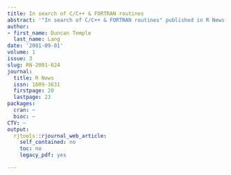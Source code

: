 ```yaml
---
title: In search of C/C++ & FORTRAN routines
abstract: '"In search of C/C++ & FORTRAN routines" published in R News.'
author:
- first_name: Duncan Temple
  last_name: Lang
date: '2001-09-01'
volume: 1
issue: 3
slug: RN-2001-024
journal:
  title: R News
  issn: 1609-3631
  firstpage: 20
  lastpage: 23
packages:
  cran: ~
  bioc: ~
CTV: ~
output:
  rjtools::rjournal_web_article:
    self_contained: no
    toc: no
    legacy_pdf: yes

---
```

